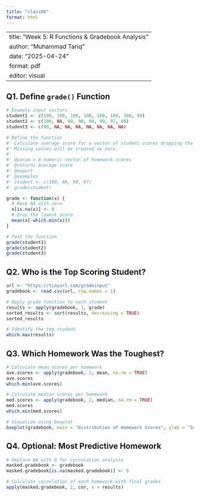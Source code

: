 ```yaml
---
title: "class06"
format: html
---
```


---
title: "Week 5: R Functions & Gradebook Analysis"
author: "Muhammad Tariq"
date: "2025-04-24"
format: pdf
editor: visual
---

## Q1. Define `grade()` Function

```r
# Example input vectors
student1 <- c(100, 100, 100, 100, 100, 100, 100, 90)
student2 <- c(100, NA, 90, 90, 90, 90, 97, 80)
student3 <- c(90, NA, NA, NA, NA, NA, NA, NA)

# Define the function
#' Calculate average score for a vector of student scores dropping the lowest score.
#' Missing values will be treated as zero.
#'
#' @param x A numeric vector of homework scores
#' @returns Average score
#' @export
#' @examples
#' student <- c(100, NA, 90, 97)
#' grade(student)

grade <- function(x) {
  # Mask NA with zero
  x[is.na(x)] <- 0
  # Drop the lowest score
  mean(x[-which.min(x)])
}

# Test the function
grade(student1)
grade(student2)
grade(student3)
```

## Q2. Who is the Top Scoring Student?

```r
url <- "https://tinyurl.com/gradeinput"
gradebook <- read.csv(url, row.names = 1)

# Apply grade function to each student
results <- apply(gradebook, 1, grade)
sorted_results <- sort(results, decreasing = TRUE)
sorted_results

# Identify the top student
which.max(results)
```

## Q3. Which Homework Was the Toughest?

```r
# Calculate mean scores per homework
ave.scores <- apply(gradebook, 2, mean, na.rm = TRUE)
ave.scores
which.min(ave.scores)

# Calculate median scores per homework
med.scores <- apply(gradebook, 2, median, na.rm = TRUE)
med.scores
which.min(med.scores)

# Visualize using boxplot
boxplot(gradebook, main = "Distribution of Homework Scores", ylab = "Scores")
```

## Q4. Optional: Most Predictive Homework

```r
# Replace NA with 0 for correlation analysis
masked.gradebook <- gradebook
masked.gradebook[is.na(masked.gradebook)] <- 0

# Calculate correlation of each homework with final grades
apply(masked.gradebook, 2, cor, x = results)
```
